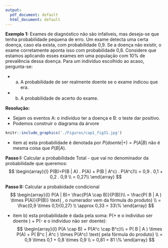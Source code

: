 ---
output:
  pdf_document: default
  html_document: default
---

**Exemplo 1:** Exames de diagnóstico não são infalíveis, mas deseja-se que tenha probabilidade pequena de erro. Um exame detecta uma certa doença, caso ela exista, com probabilidade 0,9. Se a doença não existir, o exame corretamente aponta isso com probabilidade 0,8. Considere que estamos aplicando esses exames em uma população com $10\%$ de prevalência dessa doença. Para um indivíduo escolhido ao acaso, pergunta-se:

- a) A probabilidade de ser realmente doente se o exame indicou que era. 
- b) A probabilidade de acerto do exame. 

**Resolução:**

- Sejam os eventos A: o indivíduo ter a doença e B: o teste dar positivo.
- Podemos construir o diagrama da árvore

```{r}
knitr::include_graphics('./Figuras/cap1_fig31.jpg')
```

- item a) esta probabilidade é denotada por $P( doente | +)= P(A | B)$ não é mesma coisa que $P(B | A)$.

**Passo I:** Calcular a probabilidade Total - que vai no denominador da probabilidade que queremos: 
$$
\begin{array}{l}
P(B)=P(B | A) . P(A) + P(B | A^c) . P(A^c)\\
= 0,9 . 0,1 + 0,2 . 0,9 \\
= 0,27\\
\end{array}
$$

**Passo II:** Calcular a probabidade condicional
$$
\begin{array}{l}
P(A | B)= \frac{P(A \cap B)}{P(B)}\\
= \frac{P( B | A ) \times P(A)}{P(B)} \text{ , o numerador vem da fórmula do produto} \\
= \frac{0,9 \times 0,1}{0,27} \\
\approx 0,33 = 33\%
\end{array}
$$

- item b) esta probabilidade é dada pela soma: P(+ e o indivíduo ser doente ) + P(- e o indivíduo não ser doente):
$$
\begin{array}{l}
P(A \cap B) + P(A^c \cap B^c)\\
= P( B | A ) \times P(A) + P( B^c  | A^c ) \times P(A^c)  \text{ pela fórmula do produto} \\
= 0,9 \times 0,1 + 0,8 \times 0,9 \\
= 0,81 = 81 \%
\end{array}
$$
